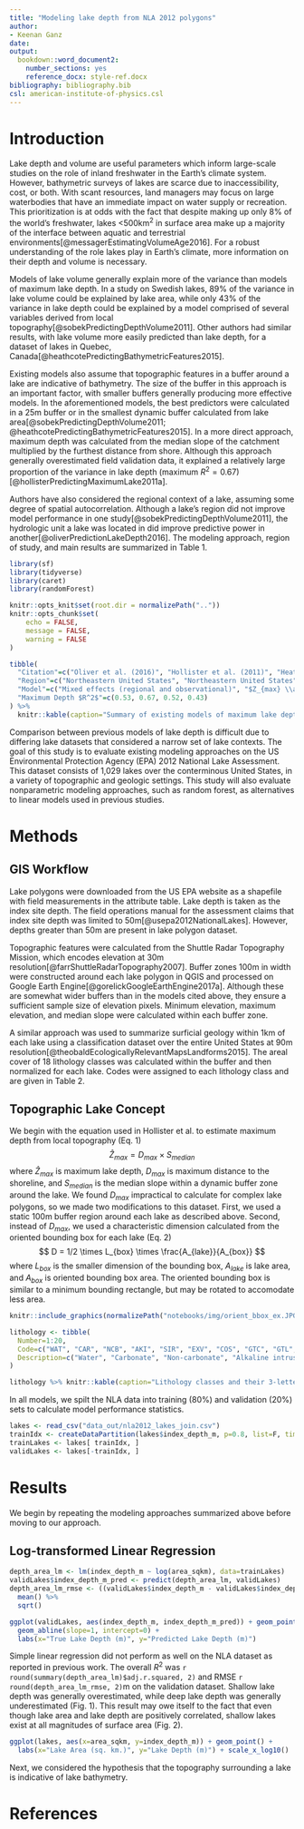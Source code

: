 ```yaml
---
title: "Modeling lake depth from NLA 2012 polygons"
author:
- Keenan Ganz
date: 
output:
  bookdown::word_document2:
    number_sections: yes
    reference_docx: style-ref.docx
bibliography: bibliography.bib
csl: american-institute-of-physics.csl
---
```


# Introduction
Lake depth and volume are useful parameters which inform large-scale studies on the role of inland freshwater in the Earth's climate system. However, bathymetric surveys of lakes are scarce due to inaccessibility, cost, or both. With scant resources, land managers may focus on large waterbodies that have an immediate impact on water supply or recreation. This prioritization is at odds with the fact that despite making up only 8% of the world's freshwater, lakes <500km$^2$ in surface area make up a majority of the interface between aquatic and terrestrial environments[@messagerEstimatingVolumeAge2016]. For a robust understanding of the role lakes play in Earth's climate, more information on their depth and volume is necessary.

Models of lake volume generally explain more of the variance than models of maximum lake depth. In a study on Swedish lakes, 89% of the variance in lake volume could be explained by lake area, while only 43% of the variance in lake depth could be explained by a model comprised of several variables derived from local topography[@sobekPredictingDepthVolume2011]. Other authors had similar results, with lake volume more easily predicted than lake depth, for a dataset of lakes in Quebec, Canada[@heathcotePredictingBathymetricFeatures2015].

Existing models also assume that topographic features in a buffer around a lake are indicative of bathymetry. The size of the buffer in this approach is an important factor, with smaller buffers generally producing more effective models. In the aforementioned models, the best predictors were calculated in a 25m buffer or in the smallest dynamic buffer calculated from lake area[@sobekPredictingDepthVolume2011; @heathcotePredictingBathymetricFeatures2015]. In a more direct approach, maximum depth was calculated from the median slope of the catchment multiplied by the furthest distance from shore. Although this approach generally overestimated field validation data, it explained a relatively large proportion of the variance in lake depth (maximum $R^2=0.67$)[@hollisterPredictingMaximumLake2011a].

Authors have also considered the regional context of a lake, assuming some degree of spatial autocorrelation. Although a lake's region did not improve model performance in one study[@sobekPredictingDepthVolume2011], the hydrologic unit a lake was located in did improve predictive power in another[@oliverPredictionLakeDepth2016]. The modeling approach, region of study, and main results are summarized in Table 1.

```r
library(sf)
library(tidyverse)
library(caret)
library(randomForest)

knitr::opts_knit$set(root.dir = normalizePath(".."))
knitr::opts_chunk$set(
	echo = FALSE,
	message = FALSE,
	warning = FALSE
)
```

```r
tibble(
  "Citation"=c("Oliver et al. (2016)", "Hollister et al. (2011)", "Heathcote et al. (2015)", "Sobek (2011)"),
  "Region"=c("Northeastern United States", "Northeastern United States", "Southern Quebec, Canada", "Sweden"),
  "Model"=c("Mixed effects (regional and observational)", "$Z_{max} \\approx D_{max}\\cdot S_{median}$", "Log-transformed linear regression", "Log-transformed linear regression"),
  "Maximum Depth $R^2$"=c(0.53, 0.67, 0.52, 0.43)
) %>%
  knitr::kable(caption="Summary of existing models of maximum lake depth, using local topography and regional characteristics. $Z_{max}$: maximum lake depth; $D_{max}$: maximum distance from shore in lake; $S_{median}$: median slope in lake catchment.")
```

Comparison between previous models of lake depth is difficult due to differing lake datasets that considered a narrow set of lake contexts. The goal of this study is to evaluate existing modeling approaches on the US Environmental Protection Agency (EPA) 2012 National Lake Assessment. This dataset consists of 1,029 lakes over the conterminous United States, in a variety of topographic and geologic settings. This study will also evaluate nonparametric modeling approaches, such as random forest, as alternatives to linear models used in previous studies.

# Methods
## GIS Workflow
Lake polygons were downloaded from the US EPA website as a shapefile with field measurements in the attribute table. Lake depth is taken as the index site depth. The field operations manual for the assessment claims that index site depth was limited to 50m[@usepa2012NationalLakes]. However, depths greater than 50m are present in lake polygon dataset.

Topographic features were calculated from the Shuttle Radar Topography Mission, which encodes elevation at 30m resolution[@farrShuttleRadarTopography2007]. Buffer zones 100m in width were constructed around each lake polygon in QGIS and processed on Google Earth Engine[@gorelickGoogleEarthEngine2017a]. Although these are somewhat wider buffers than in the models cited above, they ensure a sufficient sample size of elevation pixels. Minimum elevation, maximum elevation, and median slope were calculated within each buffer zone.

A similar approach was used to summarize surficial geology within 1km of each lake using a classification dataset over the entire United States at 90m resolution[@theobaldEcologicallyRelevantMapsLandforms2015]. The areal cover of 18 lithology classes was calculated within the buffer and then normalized for each lake. Codes were assigned to each lithology class and are given in Table 2.

## Topographic Lake Concept
We begin with the equation used in Hollister et al. to estimate maximum depth from local topography (Eq. 1)
$$
\hat{Z}_{max} = D_{max} \times S_{median}
$$
where $\hat{Z}_{max}$ is maximum lake depth, $D_{max}$ is maximum distance to the shoreline, and $S_{median}$ is the median slope within a dynamic buffer zone around the lake. We found $D_{max}$ impractical to calculate for complex lake polygons, so we made two modifications to this dataset. First, we used a static 100m buffer region around each lake as described above. Second, instead of $D_{max}$, we used a characteristic dimension calculated from the oriented bounding box for each lake (Eq. 2)
$$
D = 1/2 \times L_{box} \times \frac{A_{lake}}{A_{box}}
$$
where $L_{box}$ is the smaller dimension of the bounding box, $A_{lake}$ is lake area, and $A_{box}$ is oriented bounding box area. The oriented bounding box is similar to a minimum bounding rectangle, but may be rotated to accomodate less area.

```r

knitr::include_graphics(normalizePath("notebooks/img/orient_bbox_ex.JPG"))
```

```r
lithology <- tibble(
  Number=1:20,
  Code=c("WAT", "CAR", "NCB", "AKI", "SIR", "EXV", "COS", "GTC", "GTL", "GTC", "GLS", "GOC", "HYD", "ESC", "ESF", "SLS", "ACS", "CSC"),
  Description=c("Water", "Carbonate", "Non-carbonate", "Alkaline intrusive", "Silicic residual", "Extrusive volcanic", "Colluvial sediment", "Glacial till clay", "Glacial till loam", "Glacial till coarse", "Glacial lake sediment fine", "Glacial outwash coarse", "Hydric", "Eolian sediment coarse", "Eolian sediment fine", "Saline lake sediment", "Alluvium and coastal sediment fine", "Coastal sediment coarse")
)

lithology %>% knitr::kable(caption="Lithology classes and their 3-letter reference codes used in the text.")
```

In all models, we spilt the NLA data into training (80%) and validation (20%) sets to calculate model performance statistics.

```r
lakes <- read_csv("data_out/nla2012_lakes_join.csv")
trainIdx <- createDataPartition(lakes$index_depth_m, p=0.8, list=F, times=1)
trainLakes <- lakes[ trainIdx, ]
validLakes <- lakes[-trainIdx, ]
```

# Results
We begin by repeating the modeling approaches summarized above before moving to our approach.

## Log-transformed Linear Regression
```r
depth_area_lm <- lm(index_depth_m ~ log(area_sqkm), data=trainLakes)
validLakes$index_depth_m_pred <- predict(depth_area_lm, validLakes)
depth_area_lm_rmse <- ((validLakes$index_depth_m - validLakes$index_depth_m_pred) ^ 2) %>%
  mean() %>%
  sqrt()
```
```r
ggplot(validLakes, aes(index_depth_m, index_depth_m_pred)) + geom_point() + 
  geom_abline(slope=1, intercept=0) +
  labs(x="True Lake Depth (m)", y="Predicted Lake Depth (m)")
```

Simple linear regression did not perform as well on the NLA dataset as reported in previous work. The overall $R^2$ was `r round(summary(depth_area_lm)$adj.r.squared, 2)` and RMSE `r round(depth_area_lm_rmse, 2)`m on the validation dataset. Shallow lake depth was generally overestimated, while deep lake depth was generally underestimated (Fig. 1). This result may owe itself to the fact that even though lake area and lake depth are positively correlated, shallow lakes exist at all magnitudes of surface area (Fig. 2).

```r
ggplot(lakes, aes(x=area_sqkm, y=index_depth_m)) + geom_point() + 
  labs(x="Lake Area (sq. km.)", y="Lake Depth (m)") + scale_x_log10()
```

Next, we considered the hypothesis that the topography surrounding a lake is indicative of lake bathymetry.

# References